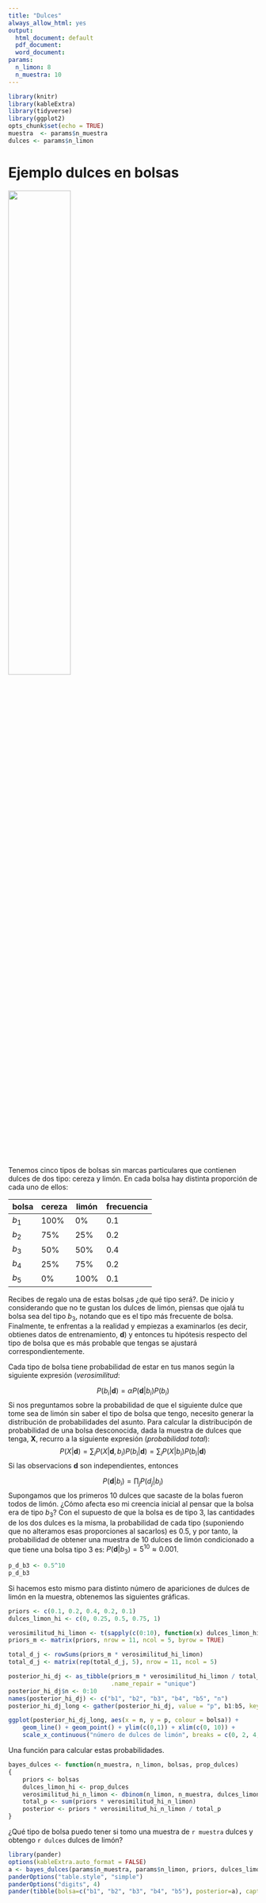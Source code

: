 ```yaml
---
title: "Dulces"
always_allow_html: yes
output:
  html_document: default
  pdf_document: 
  word_document: 
params:
  n_limon: 8
  n_muestra: 10
---
```


```r
library(knitr)
library(kableExtra)
library(tidyverse)
library(ggplot2)
opts_chunk$set(echo = TRUE)
muestra  <- params$n_muestra
dulces <- params$n_limon

```

# Ejemplo dulces en bolsas

![](./imagenes/bolsas.png){width=50%}

Tenemos cinco tipos de bolsas sin marcas particulares que contienen dulces de dos tipo: cereza y limón. En cada bolsa hay distinta proporción de cada uno de ellos:

|bolsa     | cereza |  limón |frecuencia |
|----------|--------|--------|-----------|
|$b_1$     |  100%  |   0%   |    0.1    |
|$b_2$     |   75%  |  25%   |    0.2    |
|$b_3$     |   50%  |  50%   |    0.4    |
|$b_4$     |   25%  |  75%   |    0.2    |
|$b_5$     |    0%  | 100%   |    0.1    |

Recibes de regalo una de estas bolsas ¿de qué tipo será?. De inicio y considerando que no te gustan los dulces de limón, piensas que ojalá tu bolsa sea del tipo $b_3$, notando que es el tipo más frecuente de bolsa. Finalmente, te enfrentas a la realidad y empiezas a examinarlos (es decir, obtienes datos de entrenamiento, $\textbf{d}$) y entonces tu hipótesis respecto del tipo de bolsa que es más probable que tengas se ajustará correspondientemente.

Cada tipo de bolsa tiene probabilidad de estar en tus manos según la siguiente expresión (_verosimilitud_:

$$
P(b_i|\textbf{d}) = \alpha P(\textbf{d}|b_i) P(b_i)
$$
Si nos preguntamos sobre la probabilidad de que el siguiente dulce que tome sea de limón sin saber el tipo de bolsa que tengo, necesito generar la distribución de probabilidades del asunto. Para calcular la distribucipón de probabilidad de una bolsa desconocida, dada la muestra de dulces que tenga, $\textbf{X}$, recurro a la siguiente expresión (_probabilidad total_):
$$
P(X|\textbf{d}) = \sum_{i} P(X|\textbf{d}, b_i) P(b_i|\textbf{d}) = \sum_{i} P(X|b_i)P(b_i|\textbf{d})
$$
Si las observacions $\textbf{d}$ son independientes, entonces

$$
P(\textbf{d}|b_i) = \prod_j P(d_j|b_i)
$$
Supongamos que los primeros 10 dulces que sacaste de la bolas fueron todos de limón. ¿Cómo afecta eso mi creencia inicial al pensar que la bolsa era de tipo $b_3$? Con el supuesto de que la bolsa es de tipo 3, las cantidades de los dos dulces es la misma, la probabilidad de cada tipo (suponiendo que no alteramos esas proporciones al sacarlos) es 0.5, y por tanto, la probabilidad de obtener una muestra de 10 dulces de limón condicionado a que tiene una bolsa tipo 3 es: $P(\textbf{d}|b_3) = 5^{10} \approx 0.001$.


```r
p_d_b3 <- 0.5^10
p_d_b3

```

Si hacemos esto mismo para distinto número de apariciones de dulces de limón en la muestra, obtenemos las siguientes gráficas.

```r
priors <- c(0.1, 0.2, 0.4, 0.2, 0.1)
dulces_limon_hi <- c(0, 0.25, 0.5, 0.75, 1)

verosimilitud_hi_limon <- t(sapply(c(0:10), function(x) dulces_limon_hi^x))
priors_m <- matrix(priors, nrow = 11, ncol = 5, byrow = TRUE)

total_d_j <- rowSums(priors_m * verosimilitud_hi_limon)
total_d_j <- matrix(rep(total_d_j, 5), nrow = 11, ncol = 5)

posterior_hi_dj <- as_tibble(priors_m * verosimilitud_hi_limon / total_d_j, 
                             .name_repair = "unique")
posterior_hi_dj$n <- 0:10 
names(posterior_hi_dj) <- c("b1", "b2", "b3", "b4", "b5", "n") 
posterior_hi_dj_long <- gather(posterior_hi_dj, value = "p", b1:b5, key= "bolsa")

ggplot(posterior_hi_dj_long, aes(x = n, y = p, colour = bolsa)) + 
    geom_line() + geom_point() + ylim(c(0,1)) + xlim(c(0, 10)) +
    scale_x_continuous("número de dulces de limón", breaks = c(0, 2, 4, 6, 8, 10))

```

Una función para calcular estas probabilidades.

```r
bayes_dulces <- function(n_muestra, n_limon, bolsas, prop_dulces)
{
    priors <- bolsas
    dulces_limon_hi <- prop_dulces
    verosimilitud_hi_n_limon <- dbinom(n_limon, n_muestra, dulces_limon_hi)
    total_p <- sum(priors * verosimilitud_hi_n_limon)
    posterior <- priors * verosimilitud_hi_n_limon / total_p
}

```

¿Qué tipo de bolsa puedo tener si tomo una muestra de `r muestra` dulces y obtengo `r dulces` dulces de limón?
 
```r
library(pander)
options(kableExtra.auto_format = FALSE)
a <- bayes_dulces(params$n_muestra, params$n_limon, priors, dulces_limon_hi)
panderOptions("table.style", "simple")
panderOptions("digits", 4)
pander(tibble(bolsa=c("b1", "b2", "b3", "b4", "b5"), posterior=a), caption = "Probabilidades _a posteriori_ para cada tipo de bolsa", justify = "center")
```

